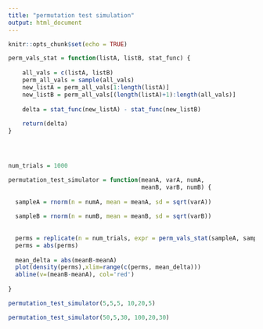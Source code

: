 ```yaml
---
title: "permutation test simulation"
output: html_document
---
```


```r
knitr::opts_chunk$set(echo = TRUE)
```


```r
perm_vals_stat = function(listA, listB, stat_func) {
 
    all_vals = c(listA, listB)
    perm_all_vals = sample(all_vals)
    new_listA = perm_all_vals[1:length(listA)]
    new_listB = perm_all_vals[(length(listA)+1):length(all_vals)]
    
    delta = stat_func(new_listA) - stat_func(new_listB)
    
    return(delta)
}




num_trials = 1000

permutation_test_simulator = function(meanA, varA, numA,
                                      meanB, varB, numB) {
  
  sampleA = rnorm(n = numA, mean = meanA, sd = sqrt(varA))
  
  sampleB = rnorm(n = numB, mean = meanB, sd = sqrt(varB))
  
  
  perms = replicate(n = num_trials, expr = perm_vals_stat(sampleA, sampleB, mean))
  perms = abs(perms)
  
  mean_delta = abs(meanB-meanA)
  plot(density(perms),xlim=range(c(perms, mean_delta)))
  abline(v=(meanB-meanA), col='red')
  
}


```


```r
permutation_test_simulator(5,5,5, 10,20,5)
```

```r
permutation_test_simulator(50,5,30, 100,20,30)
```



